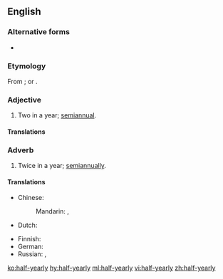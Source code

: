 ==English==

===Alternative forms===
* {{l|en|halfyearly}}

===Etymology===
From {{suffix|half-year|ly}}; or {{prefix|half|yearly}}.

===Adjective===
{{en-adj|-|head=[[half]]-[[yearly]]}}

# Two in a year; [[semiannual]].

====Translations====
{{trans-see|semiannual}}

===Adverb===
{{en-adv|-}}

# Twice in a year; [[semiannually]].

====Translations====
{{trans-top|twice a year}}
* Chinese:
*: Mandarin: {{t|cmn|每半年|tr=měi bànnián|sc=Hani}}, {{t|cmn|每半年一次|tr=měi bànnián yīcì|sc=Hani}}
* Dutch: {{t|nl|halfjaarlijks}}
{{trans-mid}}
* Finnish: {{t|fi|puolivuosittain}}
* German: {{t+|de|halbjährlich}}
* Russian: {{t|ru|[[каждый|ка́ждые]] [[полго́да]]|sc=Cyrl}}, {{t|ru|[[раз]] [[в]] [[полго́да]]|sc=Cyrl}}
{{trans-bottom}}

[[ko:half-yearly]]
[[hy:half-yearly]]
[[ml:half-yearly]]
[[vi:half-yearly]]
[[zh:half-yearly]]